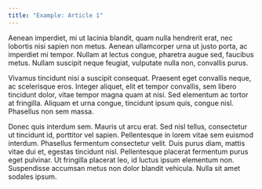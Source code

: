 ```yaml
---
title: "Example: Article 1"
---
```



Aenean imperdiet, mi ut lacinia blandit, quam nulla hendrerit erat, nec lobortis nisi sapien non metus. Aenean ullamcorper urna ut justo porta, ac imperdiet mi tempor. Nullam at lectus congue, pharetra augue sed, faucibus metus. Nullam suscipit neque feugiat, vulputate nulla non, convallis purus. 

Vivamus tincidunt nisi a suscipit consequat. Praesent eget convallis neque, ac scelerisque eros. Integer aliquet, elit et tempor convallis, sem libero tincidunt dolor, vitae tempor magna quam at nisi. Sed elementum ac tortor at fringilla. Aliquam et urna congue, tincidunt ipsum quis, congue nisl. Phasellus non sem massa.

Donec quis interdum sem. Mauris ut arcu erat. Sed nisl tellus, consectetur ut tincidunt id, porttitor vel sapien. Pellentesque in lorem vitae sem euismod interdum. Phasellus fermentum consectetur velit. Duis purus diam, mattis vitae dui et, egestas tincidunt nisl. Pellentesque placerat fermentum purus eget pulvinar. Ut fringilla placerat leo, id luctus ipsum elementum non. Suspendisse accumsan metus non dolor blandit vehicula. Nulla sit amet sodales ipsum.
